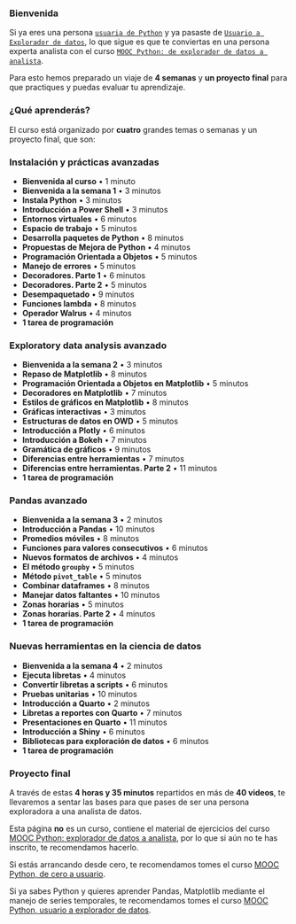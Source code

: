 ### Bienvenida {.unnumbered}




Si ya eres una persona [`usuaria de Python`](https://www.coursera.org/learn/python-usuario) y ya pasaste de [`Usuario a Explorador de datos`](https://www.coursera.org/learn/pythonexplorador),  lo que sigue es que te conviertas en una persona experta analista con el curso [`MOOC Python: de explorador de datos a analista`](https://www.coursera.org/learn/pythonanalista/home/welcome). 


Para esto hemos preparado un viaje de  **4 semanas** y **un proyecto final** para que practiques y puedas evaluar tu aprendizaje.


### ¿Qué aprenderás?

El curso está organizado por **cuatro** grandes temas o semanas y un proyecto final, que son:

### Instalación y prácticas avanzadas

- **Bienvenida al curso** • 1 minuto 
- **Bienvenida a la semana 1** • 3 minutos
- **Instala Python** • 3 minutos
- **Introducción a Power Shell** • 3 minutos
- **Entornos virtuales** • 6 minutos
- **Espacio de trabajo** • 5 minutos
- **Desarrolla paquetes de Python** • 8 minutos
- **Propuestas de Mejora de Python** • 4 minutos
- **Programación Orientada a Objetos** • 5 minutos
- **Manejo de errores** • 5 minutos
- **Decoradores. Parte 1** • 6 minutos
- **Decoradores. Parte 2** • 5 minutos
- **Desempaquetado** • 9 minutos
- **Funciones lambda** • 8 minutos
- **Operador Walrus** • 4 minutos
- **1 tarea de programación**

### Exploratory data analysis avanzado

- **Bienvenida a la semana 2** • 3 minutos 
- **Repaso de Matplotlib** • 8 minutos
- **Programación Orientada a Objetos en Matplotlib** • 5 minutos
- **Decoradores en Matplotlib** • 7 minutos
- **Estilos de gráficos en Matplotlib** • 8 minutos
- **Gráficas interactivas** • 3 minutos
- **Estructuras de datos en OWD** • 5 minutos
- **Introducción a Plotly** • 6 minutos
- **Introducción a Bokeh** • 7 minutos
- **Gramática de gráficos** • 9 minutos
- **Diferencias entre herramientas** • 7 minutos
- **Diferencias entre herramientas. Parte 2** • 11 minutos
- **1 tarea de programación**

### Pandas avanzado

- **Bienvenida a la semana 3** • 2 minutos 
- **Introducción a Pandas** • 10 minutos
- **Promedios móviles** • 8 minutos
- **Funciones para valores consecutivos** • 6 minutos
- **Nuevos formatos de archivos** • 4 minutos
- **El método `groupby`** • 5 minutos
- **Método `pivot_table`** • 5 minutos
- **Combinar dataframes** • 8 minutos
- **Manejar datos faltantes** • 10 minutos
- **Zonas horarias** • 5 minutos
- **Zonas horarias. Parte 2** • 4 minutos
- **1 tarea de programación**

### Nuevas herramientas en la ciencia de datos

- **Bienvenida a la semana 4** • 2 minutos 
- **Ejecuta libretas** • 4 minutos
- **Convertir libretas a scripts** • 6 minutos
- **Pruebas unitarias** • 10 minutos
- **Introducción a Quarto** • 2 minutos
- **Libretas a reportes con Quarto** • 7 minutos
- **Presentaciones en Quarto** • 11 minutos
- **Introducción a Shiny** • 6 minutos
- **Bibliotecas para exploración de datos** • 6 minutos
- **1 tarea de programación**

### Proyecto final

A través de estas **4 horas y 35 minutos** repartidos en más de **40 videos**, te llevaremos a sentar las bases para que 
pases de ser una persona exploradora a una analista de datos.

::: {.callout-tip appearance="simple"}
Esta página **no** es un curso, contiene el material de ejercicios del curso [MOOC Python: explorador de datos a analista](https://www.coursera.org/learn/pythonanalista/home/welcome), por lo que si aún no te has inscrito, te recomendamos hacerlo.
:::

::: {.callout-note appearance="simple"}
Si estás arrancando desde cero, te recomendamos tomes el curso [MOOC Python, de cero a usuario](https://www.coursera.org/learn/python-usuario). 
:::

::: {.callout-note appearance="simple"}
Si ya sabes Python y quieres aprender Pandas, Matplotlib mediante el manejo de series temporales, te recomendamos tomes el curso [MOOC Python, usuario a explorador de datos](https://www.coursera.org/learn/pythonexplorador). 
:::


